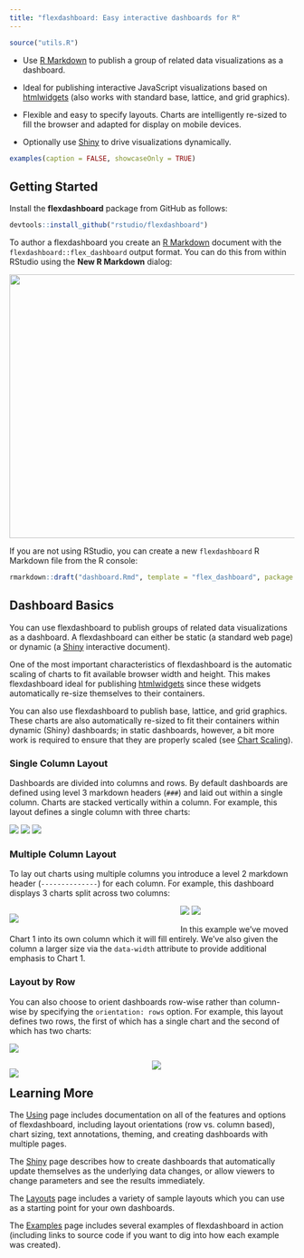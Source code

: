 ```yaml
---
title: "flexdashboard: Easy interactive dashboards for R"
---
```


```r
source("utils.R")
```

<div id="main-banner" class="row">

<div class="col-sm-8">

* Use [R Markdown](http://rmarkdown.rstudio.com) to publish a group of related data visualizations as a dashboard.

* Ideal for publishing interactive JavaScript visualizations based on [htmlwidgets](http://www.htmlwidgets.org) (also works with standard base, lattice, and grid graphics).

* Flexible and easy to specify layouts. Charts are intelligently re-sized to fill the browser and adapted for display on mobile devices.

* Optionally use [Shiny](http://shiny.rstudio.com) to drive visualizations dynamically.

</div>

</div>

```r
examples(caption = FALSE, showcaseOnly = TRUE)
```

## Getting Started

Install the **flexdashboard** package from GitHub as follows:

```r
devtools::install_github("rstudio/flexdashboard")
```

To author a flexdashboard you create an [R Markdown](http://rmarkdown.rstudio.com) document with the `flexdashboard::flex_dashboard` output format. You can do this from within RStudio using the **New R Markdown** dialog:

<img src="images/NewRMarkdown.png" width="579" height="465"/>

If you are not using RStudio, you can create a new `flexdashboard` R Markdown file from the R console:

```r
rmarkdown::draft("dashboard.Rmd", template = "flex_dashboard", package = "flexdashboard")
```

## Dashboard Basics

You can use flexdashboard to publish groups of related data visualizations as a dashboard. A flexdashboard can either be static (a standard web page) or dynamic (a [Shiny](shiny.html) interactive document).

One of the most important characteristics of flexdashboard is the automatic scaling of charts to fit available browser width and height. This makes flexdashboard ideal for publishing [htmlwidgets](http://www.htmlwidgets.org) since these widgets automatically re-size themselves to their containers.

You can also use flexdashboard to publish base, lattice, and grid graphics. These charts are also automatically re-sized to fit their containers within dynamic (Shiny) dashboards; in static dashboards, however, a bit more work is required to ensure that they are properly scaled (see [Chart Scaling](using.html#chart-scaling)).

### Single Column Layout

Dashboards are divided into columns and rows. By default dashboards are defined using level 3 markdown headers (`###`) and laid out within a single column. Charts are stacked vertically within a column. For example, this layout defines a single column with three charts:

<div class="row">

<div class="col-md-5">
<div id="singlecolumn"></div>
<script type="text/javascript">loadSnippet('singlecolumn')</script>
</div>

<div class="col-md-7">
<div height="470px" width="100%">
<img class="holder" src="holder.js/100px157?size=28&amp;text=Chart 1">
<img class="holder" src="holder.js/100px157?size=28&amp;text=Chart 2">
<img class="holder" src="holder.js/100px157?size=28&amp;text=Chart 3">
</div>
</div>

</div>


### Multiple Column Layout

To lay out charts using multiple columns you introduce a level 2 markdown header (`--------------`) for each column. For example, this dashboard displays 3 charts split across two columns:

<div class="row">

<div class="col-md-5">
<div id="multiplecolumns"></div>
<script type="text/javascript">loadSnippet('multiplecolumns')</script>
</div>

<div class="col-md-7">
<div height="470px" width="100%">
<div style="float: left; width: 60%;">
<img class="holder" src="holder.js/100px470?size=28&amp;text=Chart 1">
</div>
<div style="margin-left: 60%;">
<img class="holder" src="holder.js/100px235?size=28&amp;text=Chart 2">
<img class="holder" src="holder.js/100px235?size=28&amp;text=Chart 3">
</div>
</div>
</div>

</div>

In this example we've moved Chart 1 into its own column which it will fill entirely. We've also given the column a larger size via the `data-width` attribute to provide additional emphasis to Chart 1.

### Layout by Row

You can also choose to orient dashboards row-wise rather than column-wise by specifying the `orientation: rows` option. For example, this layout defines two rows, the first of which has a single chart and the second of which has two charts:

<div class="row">

<div class="col-md-5">
<div id="roworientation-home"></div>
<script type="text/javascript">loadSnippet('roworientation-home')</script>
</div>

<div class="col-md-7">
<div height="496px" width="100%">
<img class="holder" src="holder.js/100px250?size=28&amp;text=Chart 1">
<div>
<div style="float: left; width: 50%;">
<img class="holder" src="holder.js/100px250?size=28&amp;text=Chart 2">
</div>
<div style="margin-left: 50%;">
<img class="holder" src="holder.js/100px250?size=28&amp;text=Chart 3">
</div>
</div>
</div>
</div>

</div>

## Learning More

The [Using](using.html) page includes documentation on all of the features and options of flexdashboard, including layout orientations (row vs. column based), chart sizing, text annotations, theming, and creating dashboards with multiple pages.

The [Shiny](shiny.html) page describes how to create dashboards that automatically update themselves as the underlying data changes, or allow viewers to change parameters and see the results immediately.

The [Layouts](layouts.html) page includes a variety of sample layouts which you can use as a starting point for your own dashboards.

The [Examples](examples.html) page includes several examples of flexdashboard in action (including links to source code if you want to dig into how each example was created).

